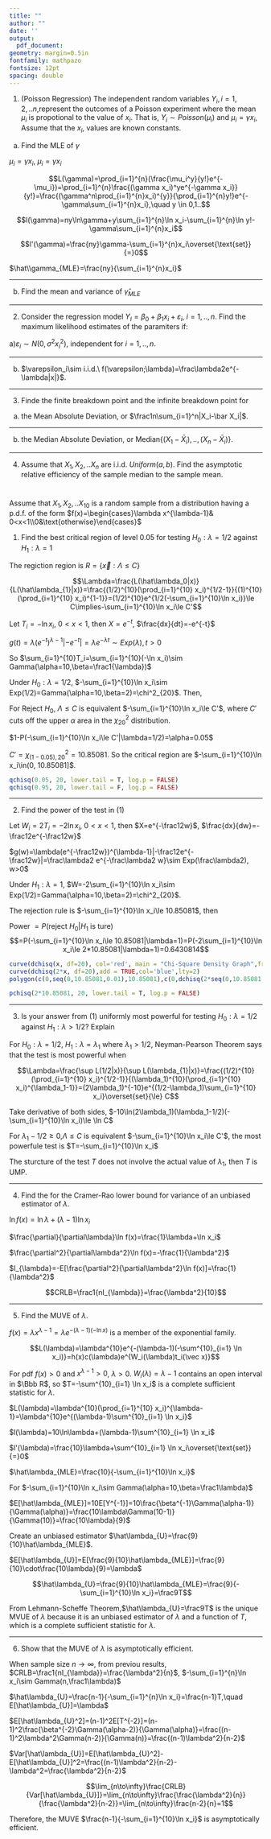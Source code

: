 ```yaml
---
title: ""
author: ""
date: ''
output:
  pdf_document: 
geometry: margin=0.5in
fontfamily: mathpazo
fontsize: 12pt
spacing: double
---
```


1. (Poisson Regression) The independent random variables $Y_i,i=1,2,..n$,represent the outcomes of a Poisson experiment where the mean $\mu_i$ is propotional to the value of $x_i$. That is, $Y_i\sim Poisson(\mu_i)$ and $\mu_i=\gamma x_i$, Assume that the $x_i$, values are known constants.

a) Find the MLE of $\gamma$

$\mu_i=\gamma x_i$, $\mu_i=\gamma x_i$


$$L(\gamma)=\prod_{i=1}^{n}(\frac{\mu_i^y}{y!}e^{-\mu_i})=\prod_{i=1}^{n}\frac{(\gamma x_i)^ye^{-\gamma x_i}}{y!}=\frac{(\gamma^n\prod_{i=1}^{n}x_i)^{y}}{\prod_{i=1}^{n}y!}e^{-\gamma\sum_{i=1}^{n}x_i},\quad y \in 0,1..$$

$$l(\gamma)=ny\ln\gamma+y\sum_{i=1}^{n}\ln x_i-\sum_{i=1}^{n}\ln y!-\gamma\sum_{i=1}^{n}x_i$$

$$l'(\gamma)=\frac{ny}\gamma-\sum_{i=1}^{n}x_i\overset{\text{set}}{=}0$$

$\hat\\gamma_{MLE}=\frac{ny}{\sum_{i=1}^{n}x_i}$


 ---

b) Find the mean and variance of $\hat\gamma_{MLE}$


 ---

2. Consider the regression  model $Y_I=\beta_0+\beta_1x_i+\varepsilon_i$, $i=1,..,n$. Find the maximum likelihood estimates of the paramiters if:

a)$\varepsilon_i\sim N(0,\sigma^2x_i^2)$, independent for $i=1,..,n$.


 ---

b) $\varepsilon_i\sim i.i.d.\ f(\varepsilon;\lambda)=\frac\lambda2e^{-\lambda|x|}$.



 ---

3. Finde the finite breakdown point and the infinite breakdown point for

a) the Mean Absolute Deviation, or $\frac1n\sum_{i=1}^n|X_i-\bar X_i|$.


 ---

b) the Median Absolute Deviation, or Median$\{(X_1-\bar X_i),..,(X_n-\bar X_i)\}$.



 ---

4. Assume that $X_1,X_2,..X_{n}$ are i.i.d. $Uniform(a,b)$. Find the asymptotic relative efficiency of the sample median to the sample mean.





#

Assume that $X_1,X_2,..X_{10}$ is a random sample from a distribution having a p.d.f. of the form $f(x)=\begin{cases}\lambda x^{\lambda-1}& 0<x<1\\0&\text{otherwise}\end{cases}$

1.  Find the best critical region of level 0.05 for testing $H_0: \lambda=1/2$ against $H_1:\lambda=1$

The regiction region is $R=\{\vec x: \Lambda\le C\}$

$$\Lambda=\frac{L(\hat\lambda_0|x)}{L(\hat\lambda_{1}|x)}=\frac{(1/2)^{10}(\prod_{i=1}^{10} x_i)^{1/2-1}}{(1)^{10}(\prod_{i=1}^{10} x_i)^{1-1}}=(1/2)^{10}e^{1/2(-\sum_{i=1}^{10}\ln x_i)}\le C\implies-\sum_{i=1}^{10}\ln x_i\le C'$$

Let $T_i=-\ln x_i$, $0<x<1$, then $X=e^{-t}$, $\frac{dx}{dt}=-e^{-t}$

$g(t)=\lambda(e^{-t})^{\lambda-1}|-e^{-t}|=\lambda e^{-\lambda t}\sim Exp(\lambda), t>0$

So $\sum_{i=1}^{10}T_i=\sum_{i=1}^{10}(-\ln x_i)\sim Gamma(\alpha=10,\beta=\frac1{\lambda})$

Under $H_0: \lambda=1/2$, $-\sum_{i=1}^{10}\ln x_i\sim Exp(1/2)=Gamma(\alpha=10,\beta=2)=\chi^2_{20}$. Then,

For Reject $H_0$, $\Lambda\le C$ is equivalent $-\sum_{i=1}^{10}\ln x_i\le C'$, where $C'$ cuts off the upper $\alpha$ area in the $\chi^2_{20}$ distribution.

$1-P(-\sum_{i=1}^{10}\ln x_i\le C'|\lambda=1/2)=\alpha=0.05$

$C'=\chi^2_{(1-0.05),20}=10.85081$. So the critical region are $-\sum_{i=1}^{10}\ln x_i\in(0, 10.85081]$.

```r
qchisq(0.05, 20, lower.tail = T, log.p = FALSE)
qchisq(0.95, 20, lower.tail = F, log.p = FALSE)
```

 ---
 
2.  Find the power of the test in (1)

Let $W_i=2T_i=-2\ln x_i$, $0<x<1$, then $X=e^{-\frac12w}$, $\frac{dx}{dw}=-\frac12e^{-\frac12w}$

$g(w)=\lambda(e^{-\frac12w})^{\lambda-1}|-\frac12e^{-\frac12w}|=\frac\lambda2 e^{-\frac\lambda2 w}\sim Exp(\frac\lambda2), w>0$

Under $H_1: \lambda=1$, $W=-2\sum_{i=1}^{10}\ln x_i\sim Exp(1/2)=Gamma(\alpha=10,\beta=2)=\chi^2_{20}$.

The rejection rule is $-\sum_{i=1}^{10}\ln x_i\le 10.85081$, then

Power $=P(\text{reject }H_0|H_1\text{ is ture})$
$$=P(-\sum_{i=1}^{10}\ln x_i\le 10.85081|\lambda=1)=P(-2\sum_{i=1}^{10}\ln x_i\le 2*10.85081|\lambda=1)=0.6430814$$

```r
curve(dchisq(x, df=20), col='red', main = "Chi-Square Density Graph",from=0,to=60); abline(v=10.85081,lty=2);text(10.85081,0, "10.85")
curve(dchisq(2*x, df=20),add = TRUE,col='blue',lty=2)
polygon(c(0,seq(0,10.85081,0.01),10.85081),c(0,dchisq(2*seq(0,10.85081,0.01), df=20),0), density=10, angle=45,lty =3)
```

```r
pchisq(2*10.85081, 20, lower.tail = T, log.p = FALSE)
```

 ---
 
3. Is your answer from (1) uniformly most powerful for testing $H_0: \lambda=1/2$ against $H_1:\lambda>1/2$? Explain

For $H_0: \lambda=1/2$, $H_1:\lambda=\lambda_1$ where $\lambda_1>1/2$, Neyman-Pearson Theorem says that the test is most powerful when

$$\Lambda=\frac{\sup L(1/2|x)}{\sup L(\lambda_{1}|x)}=\frac{(1/2)^{10}(\prod_{i=1}^{10} x_i)^{1/2-1}}{(\lambda_1)^{10}(\prod_{i=1}^{10} x_i)^{\lambda_1-1}}=(2\lambda_1)^{-10}e^{(1/2-\lambda_1)\sum_{i=1}^{10} x_i}\overset{set}{\le} C$$

Take derivative of both sides, $-10\ln(2\lambda_1)(\lambda_1-1/2)(-\sum_{i=1}^{10}\ln x_i)\le \ln C$

For $\lambda_1-1/2\ge0$,$\Lambda\le C$ is equivalent $-\sum_{i=1}^{10}\ln x_i\le C'$, the most powerfule test is $T=-\sum_{i=1}^{10}\ln x_i$

The sturcture of the test $T$ does not involve the actual value of $\lambda_1$, then $T$ is UMP.

 ---

4. Find the  for the Cramer-Rao lower bound for variance of an unbiased estimator of $\lambda$.

$\ln f(x)=\ln\lambda+(\lambda-1)\ln x_i$

$\frac{\partial}{\partial\lambda}\ln f(x)=\frac{1}\lambda+\ln x_i$

$\frac{\partial^2}{\partial\lambda^2}\ln f(x)=-\frac{1}{\lambda^2}$

$I_{\lambda}=-E[\frac{\partial^2}{\partial\lambda^2}\ln f(x)]=\frac{1}{\lambda^2}$

$$CRLB=\frac1{nI_{\lambda}}=\frac{\lambda^2}{10}$$

 ----
 
5. Find the MUVE of $\lambda$.

$f(x)=\lambda x^{\lambda-1}=\lambda e^{-(\lambda-1)(-\ln x)}$ is a member of the exponential family.

$$L(\lambda)=\lambda^{10}e^{-(\lambda-1)(-\sum^{10}_{i=1} \ln x_i)}=h(x)c(\lambda)e^{W_i(\lambda)t_i(\vec x)}$$

For pdf $f(x)>0$ and $x^{\lambda-1}>0$, $\lambda>0$. $W_i(\lambda)=\lambda-1$ contains an open interval in $\Bbb R$, so $T=-\sum^{10}_{i=1} \ln x_i$ is a complete sufficient statistic for $\lambda$.

$L(\lambda)=\lambda^{10}(\prod_{i=1}^{10} x_i)^{\lambda-1}=\lambda^{10}e^{(\lambda-1)\sum^{10}_{i=1} \ln x_i}$

$l(\lambda)=10\ln\lambda+(\lambda-1)\sum^{10}_{i=1} \ln x_i$

$l'(\lambda)=\frac{10}\lambda+\sum^{10}_{i=1} \ln x_i\overset{\text{set}}{=}0$

$\hat\lambda_{MLE}=\frac{10}{-\sum_{i=1}^{10}\ln x_i}$

For $-\sum_{i=1}^{10}\ln x_i\sim Gamma(\alpha=10,\beta=\frac1\lambda)$

$E[\hat\lambda_{MLE}]=10E[Y^{-1}]=10\frac{\beta^{-1}\Gamma(\alpha-1)}{\Gamma(\alpha)}=\frac{10\lambda\Gamma(10-1)}{\Gamma(10)}=\frac{10\lambda}{9}$

Create an unbiased estimator $\hat\lambda_{U}=\frac{9}{10}\hat\lambda_{MLE}$.

$E[\hat\lambda_{U}]=E[\frac{9}{10}\hat\lambda_{MLE}]=\frac{9}{10}\cdot\frac{10\lambda}{9}=\lambda$ 

$$\hat\lambda_{U}=\frac{9}{10}\hat\lambda_{MLE}=\frac{9}{-\sum_{i=1}^{10}\ln x_i}=\frac9T$$

From Lehmann-Scheffe Theorem,$\hat\lambda_{U}=\frac9T$ is the unique MVUE of $\lambda$ because it is an unbiased estimator of $\lambda$ and a function of $T$, which is a complete sufficient statistic for $\lambda$.

 ---


6. Show that the MUVE of $\lambda$ is asymptotically efficient. 

When sample size $n\to\infty$, from previou results, $CRLB=\frac1{nI_{\lambda}}=\frac{\lambda^2}{n}$, $-\sum_{i=1}^{n}\ln x_i\sim Gamma(n,\frac1\lambda)$

$\hat\lambda_{U}=\frac{n-1}{-\sum_{i=1}^{n}\ln x_i}=\frac{n-1}T,\quad E[\hat\lambda_{U}]=\lambda$

$E[\hat\lambda_{U}^2]=(n-1)^2E[T^{-2}]=(n-1)^2\frac{\beta^{-2}\Gamma(\alpha-2)}{\Gamma(\alpha)}=\frac{(n-1)^2\lambda^2\Gamma(n-2)}{\Gamma(n)}=\frac{(n-1)\lambda^2}{n-2}$

$Var[\hat\lambda_{U}]=E[\hat\lambda_{U}^2]-E[\hat\lambda_{U}]^2=\frac{(n-1)\lambda^2}{n-2}-\lambda^2=\frac{\lambda^2}{n-2}$

$$\lim_{n\to\infty}\frac{CRLB}{Var[\hat\lambda_{U}]}=\lim_{n\to\infty}\frac{\frac{\lambda^2}{n}}{\frac{\lambda^2}{n-2}}=\lim_{n\to\infty}\frac{n-2}{n}=1$$
 
Therefore, the MUVE $\frac{n-1}{-\sum_{i=1}^{10}\ln x_i}$ is asymptotically efficient.


